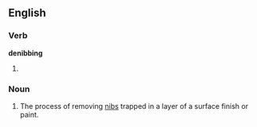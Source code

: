 ==English==
===Verb===
'''denibbing'''
#{{present participle of|denib}}

===Noun===
{{en-noun}}
# The process of removing [[nibs]] trapped in a layer of a surface finish or paint.